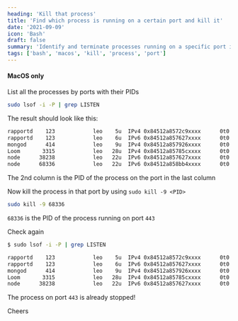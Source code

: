 ```yaml
---
heading: 'Kill that process'
title: 'Find which process is running on a certain port and kill it'
date: '2021-09-09'
icon: 'Bash'
draft: false
summary: 'Identify and terminate processes running on a specific port in your dev environment.'
tags: ['bash', 'macos', 'kill', 'process', 'port']
---
```


#### <Twemoji emoji="warning" /> MacOS only

List all the processes by ports with their PIDs

```bash
sudo lsof -i -P | grep LISTEN
```

The result should look like this:

```bash showLineNumbers
rapportd    123            leo    5u  IPv4 0x84512a8572c9xxxx      0t0    TCP *:62003 (LISTEN)
rapportd    123            leo    6u  IPv6 0x84512a857627xxxx      0t0    TCP *:62003 (LISTEN)
mongod      414            leo    9u  IPv4 0x84512a857926xxxx      0t0    TCP localhost:27017 (LISTEN)
Loom       3315            leo   28u  IPv4 0x84512a85785cxxxx      0t0    TCP localhost:11223 (LISTEN)
node      38238            leo   22u  IPv6 0x84512a857627xxxx      0t0    TCP *:5000 (LISTEN)
node      68336            leo   22u  IPv6 0x84512a858bb4xxxx      0t0    TCP *:443 (LISTEN)
```

The 2nd column is the PID of the process on the port in the last column

Now kill the process in that port by using `sudo kill -9 <PID>`

```bash
sudo kill -9 68336
```

`68336` is the PID of the process running on port `443`

Check again

```bash showLineNumbers
$ sudo lsof -i -P | grep LISTEN

rapportd    123            leo    5u  IPv4 0x84512a8572c9xxxx      0t0    TCP *:62003 (LISTEN)
rapportd    123            leo    6u  IPv6 0x84512a857627xxxx      0t0    TCP *:62003 (LISTEN)
mongod      414            leo    9u  IPv4 0x84512a857926xxxx      0t0    TCP localhost:27017 (LISTEN)
Loom       3315            leo   28u  IPv4 0x84512a85785cxxxx      0t0    TCP localhost:11223 (LISTEN)
node      38238            leo   22u  IPv6 0x84512a857627xxxx      0t0    TCP *:5000 (LISTEN)
```

The process on port `443` is already stopped!

Cheers <Twemoji emoji="clinking-beer-mugs" />
